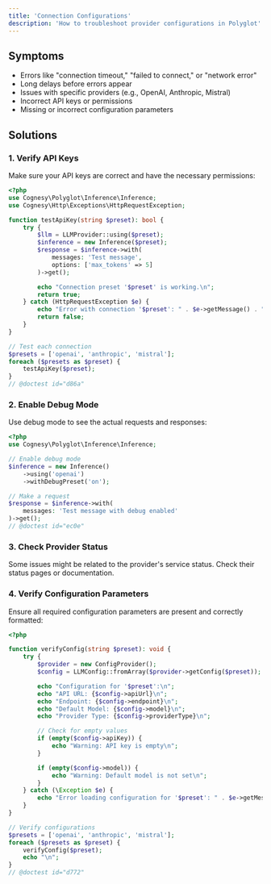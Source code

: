 ```yaml
---
title: 'Connection Configurations'
description: 'How to troubleshoot provider configurations in Polyglot'
---
```


## Symptoms

- Errors like "connection timeout," "failed to connect," or "network error"
- Long delays before errors appear
- Issues with specific providers (e.g., OpenAI, Anthropic, Mistral)
- Incorrect API keys or permissions
- Missing or incorrect configuration parameters


## Solutions

### 1. Verify API Keys

Make sure your API keys are correct and have the necessary permissions:

```php
<?php
use Cognesy\Polyglot\Inference\Inference;
use Cognesy\Http\Exceptions\HttpRequestException;

function testApiKey(string $preset): bool {
    try {
        $llm = LLMProvider::using($preset);
        $inference = new Inference($preset);
        $response = $inference->with(
            messages: 'Test message',
            options: ['max_tokens' => 5]
        )->get();

        echo "Connection preset '$preset' is working.\n";
        return true;
    } catch (HttpRequestException $e) {
        echo "Error with connection '$preset': " . $e->getMessage() . "\n";
        return false;
    }
}

// Test each connection
$presets = ['openai', 'anthropic', 'mistral'];
foreach ($presets as $preset) {
    testApiKey($preset);
}
// @doctest id="d86a"
```


### 2. Enable Debug Mode

Use debug mode to see the actual requests and responses:

```php
<?php
use Cognesy\Polyglot\Inference\Inference;

// Enable debug mode
$inference = new Inference()
    ->using('openai')
    ->withDebugPreset('on');

// Make a request
$response = $inference->with(
    messages: 'Test message with debug enabled'
)->get();
// @doctest id="ec0e"
```



### 3. Check Provider Status

Some issues might be related to the provider's service status. Check their status pages or documentation.



### 4. Verify Configuration Parameters

Ensure all required configuration parameters are present and correctly formatted:

```php
<?php

function verifyConfig(string $preset): void {
    try {
        $provider = new ConfigProvider();
        $config = LLMConfig::fromArray($provider->getConfig($preset));

        echo "Configuration for '$preset':\n";
        echo "API URL: {$config->apiUrl}\n";
        echo "Endpoint: {$config->endpoint}\n";
        echo "Default Model: {$config->model}\n";
        echo "Provider Type: {$config->providerType}\n";

        // Check for empty values
        if (empty($config->apiKey)) {
            echo "Warning: API key is empty\n";
        }

        if (empty($config->model)) {
            echo "Warning: Default model is not set\n";
        }
    } catch (\Exception $e) {
        echo "Error loading configuration for '$preset': " . $e->getMessage() . "\n";
    }
}

// Verify configurations
$presets = ['openai', 'anthropic', 'mistral'];
foreach ($presets as $preset) {
    verifyConfig($preset);
    echo "\n";
}
// @doctest id="d772"
```
